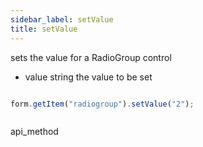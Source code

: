 ```yaml
---
sidebar_label: setValue
title: setValue
---
```



          


<Short>
 sets the value for a RadioGroup control


</Short>



- value     string     the value to be set  


~~~js

form.getItem("radiogroup").setValue("2");



~~~
 api_method

<Descr>





</Descr>

